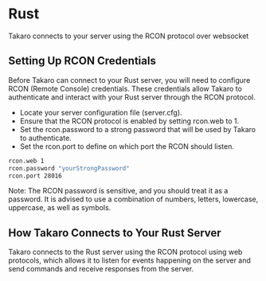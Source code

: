 
# Rust

Takaro connects to your server using the RCON protocol over websocket

## Setting Up RCON Credentials

Before Takaro can connect to your Rust server, you will need to configure RCON (Remote Console) credentials. These credentials allow Takaro to authenticate and interact with your Rust server through the RCON protocol.

- Locate your server configuration file (server.cfg).
- Ensure that the RCON protocol is enabled by setting rcon.web to 1.
- Set the rcon.password to a strong password that will be used by Takaro to authenticate.
- Set the rcon.port to define on which port the RCON should listen.

```sh
rcon.web 1
rcon.password "yourStrongPassword"
rcon.port 28016
```

<Callout type="error" emoji="🔴">
  Note: The RCON password is sensitive, and you should treat it as a password.
  It is advised to use a combination of numbers, letters, lowercase, uppercase,
  as well as symbols.
</Callout>

## How Takaro Connects to Your Rust Server

Takaro connects to the Rust server using the RCON protocol using web protocols, which allows it to listen for events happening on the server and send commands and receive responses from the server.
